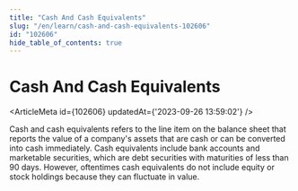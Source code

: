 ```yaml
---
title: "Cash And Cash Equivalents"
slug: "/en/learn/cash-and-cash-equivalents-102606"
id: "102606"
hide_table_of_contents: true
---
```



# Cash And Cash Equivalents

<ArticleMeta id={102606} updatedAt={'2023-09-26 13:59:02'} />
<div className='border-solid border-b border-t-0 my-4 border-[var(--ifm-color-gray-300)]' />

Cash and cash equivalents refers to the line item on the balance sheet that reports the value of a company's assets that are cash or can be converted into cash immediately. Cash equivalents include bank accounts and marketable securities, which are debt securities with maturities of less than 90 days. However, oftentimes cash equivalents do not include equity or stock holdings because they can fluctuate in value.
